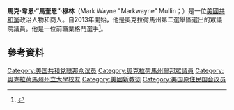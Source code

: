 {{Infobox officeholder
| name = 馬奎恩·穆林
| image= Markwayne Mullin official congressional photo.jpg
| state = [[奧克拉荷馬州|奧克拉荷馬州]]
| district        = {{le|奧克拉荷馬州第二國會選區|Oklahoma's 2nd congressional district|二}}
|term_start   = 2013年1月3日
|preceded    = [[丹·博倫|丹·博倫]]

| birth_name=
| birth_date = {{birth date and age|1977|07|26}}
| birth_place = {{US}}[[奧克拉荷馬州|奧克拉荷馬州]][[土爾沙|土爾沙]]
| party =[[共和黨_(美國)|共和黨]]
| alma_mater = [[俄克拉荷馬州立大學理工學院|俄克拉荷馬州立大學理工學院]] （[[副學士|AA]]）
| residence = {{le|韋斯特維爾 (奧克拉荷馬州)|Westville, Oklahoma|奧克拉荷馬州韋斯特維爾}}
| occupation = 
| spouse = Christie Rowan
| children = 6
| website = [http://mullin.house.gov/ Representative Markwayne Mullin]
}}

'''馬克·韋恩·“馬奎恩”·穆林'''（Mark Wayne "Markwayne" Mullin；{{bd|1977年|7月26日}}）是一位[[美國|美國]][[共和黨|共和黨]]政治人物和商人。自2013年開始，他是奧克拉荷馬州第二選舉區選出的眾議院議員。他是一位前職業格鬥選手<ref>{{Cite web |url=http://www.nytimes.com/2014/07/03/fashion/representative-markwayne-mullin-of-oklahoma-whips-fellow-house-members-into-shape.html |title=存档副本 |access-date=2016-01-02 |archive-date=2021-02-25 |archive-url=https://web.archive.org/web/20210225091613/http://www.nytimes.com/2014/07/03/fashion/representative-markwayne-mullin-of-oklahoma-whips-fellow-house-members-into-shape.html// |dead-url=no }}</ref>。

== 參考資料 ==
{{reflist}}
{{US-poli-bio-stub}}
{{normdaten}}
{{DEFAULTSORT:mullin}}
[[Category:美国共和党联邦众议员|Category:美国共和党联邦众议员]]
[[Category:奧克拉荷馬州聯邦眾議員|Category:奧克拉荷馬州聯邦眾議員]]
[[Category:奧克拉荷馬州州立大學校友|Category:奧克拉荷馬州州立大學校友]]
[[Category:美國新教徒|Category:美國新教徒]]
[[Category:美国原住民国会议员|Category:美国原住民国会议员]]